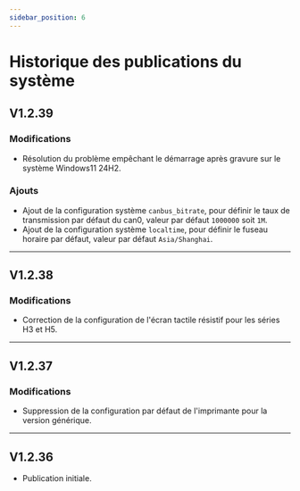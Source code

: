 ```yaml
---
sidebar_position: 6
---
```


# Historique des publications du système

## V1.2.39

### Modifications

- Résolution du problème empêchant le démarrage après gravure sur le système Windows11 24H2.

### Ajouts

- Ajout de la configuration système `canbus_bitrate`, pour définir le taux de transmission par défaut du can0, valeur par défaut `1000000` soit `1M`.
- Ajout de la configuration système `localtime`, pour définir le fuseau horaire par défaut, valeur par défaut `Asia/Shanghai`.

----

## V1.2.38

### Modifications

- Correction de la configuration de l'écran tactile résistif pour les séries H3 et H5.

----

## V1.2.37

### Modifications

- Suppression de la configuration par défaut de l'imprimante pour la version générique.

----

## V1.2.36

- Publication initiale.